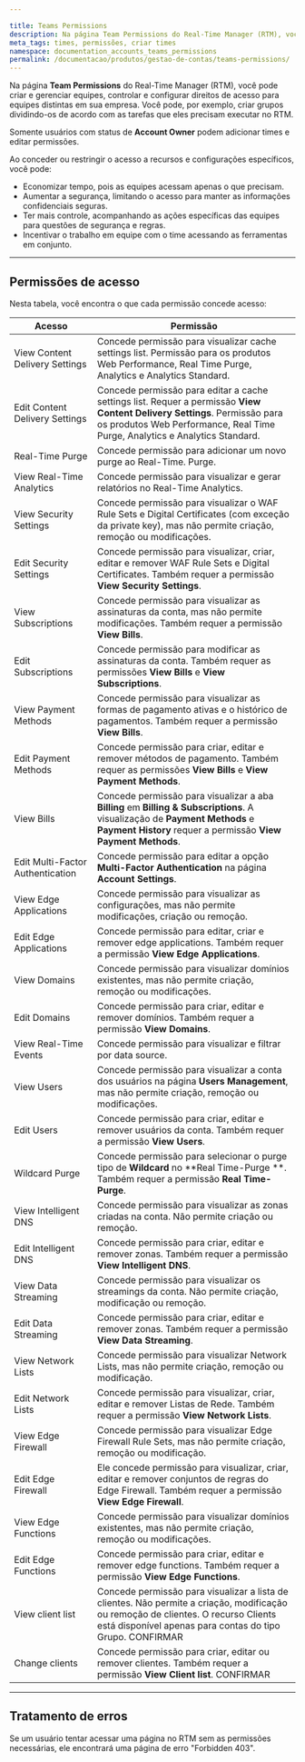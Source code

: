 ```yaml
---

title: Teams Permissions
description: Na página Team Permissions do Real-Time Manager (RTM), você pode criar e gerenciar equipes, controlar e configurar direitos de acesso para equipes distintas em sua empresa.
meta_tags: times, permissões, criar times
namespace: documentation_accounts_teams_permissions
permalink: /documentacao/produtos/gestao-de-contas/teams-permissions/
---
```


Na página **Team Permissions** do Real-Time Manager (RTM), você pode criar e gerenciar equipes, controlar e configurar direitos de acesso para equipes distintas em sua empresa. Você pode, por exemplo, criar grupos dividindo-os de acordo com as tarefas que eles precisam executar no RTM.

Somente usuários com status de **Account Owner** podem adicionar times e editar permissões.

Ao conceder ou restringir o acesso a recursos e configurações específicos, você pode:

- Economizar tempo, pois as equipes acessam apenas o que precisam.
- Aumentar a segurança, limitando o acesso para manter as informações confidenciais seguras.
- Ter mais controle, acompanhando as ações específicas das equipes para questões de segurança e regras.
- Incentivar o trabalho em equipe com o time acessando as ferramentas em conjunto.

---

## Permissões de acesso

Nesta tabela, você encontra o que cada permissão concede acesso:

| Acesso | Permissão |
| ---------------------------------- | --------------------------------------------------------------------------------------------------------------------------------------------------------------------- |
| View Content Delivery Settings | Concede permissão para visualizar cache settings list. Permissão para os produtos Web Performance, Real Time Purge, Analytics e Analytics Standard. |
| Edit Content Delivery Settings | Concede permissão para editar a cache settings list. Requer a permissão **View Content Delivery Settings**. Permissão para os produtos Web Performance, Real Time Purge, Analytics e Analytics Standard.|
| Real-Time Purge | Concede permissão para adicionar um novo purge ao Real-Time. Purge. |
| View Real-Time Analytics | Concede permissão para visualizar e gerar relatórios no Real-Time Analytics. |
| View Security Settings | Concede permissão para visualizar o WAF Rule Sets e Digital Certificates (com exceção da private key), mas não permite criação, remoção ou modificações. |
| Edit Security Settings | Concede permissão para visualizar, criar, editar e remover WAF Rule Sets e Digital Certificates. Também requer a permissão **View Security Settings**. |
| View Subscriptions | Concede permissão para visualizar as assinaturas da conta, mas não permite modificações. Também requer a permissão **View Bills**. |
| Edit Subscriptions | Concede permissão para modificar as assinaturas da conta. Também requer as permissões **View Bills** e **View Subscriptions**. |
| View Payment Methods | Concede permissão para visualizar as formas de pagamento ativas e o histórico de pagamentos. Também requer a permissão **View Bills**. |
| Edit Payment Methods | Concede permissão para criar, editar e remover métodos de pagamento. Também requer as permissões **View Bills** e **View Payment Methods**. |
| View Bills | Concede permissão para visualizar a aba **Billing** em **Billing & Subscriptions**. A visualização de **Payment Methods** e **Payment History** requer a permissão **View Payment Methods**. |
| Edit Multi-Factor Authentication | Concede permissão para editar a opção **Multi-Factor Authentication** na página **Account Settings**. |
| View Edge Applications | Concede permissão para visualizar as configurações, mas não permite modificações, criação ou remoção. |
| Edit Edge Applications | Concede permissão para editar, criar e remover edge applications. Também requer a permissão **View Edge Applications**. |
| View Domains | Concede permissão para visualizar domínios existentes, mas não permite criação, remoção ou modificações. |
| Edit Domains | Concede permissão para criar, editar e remover domínios. Também requer a permissão **View Domains**. |
| View Real-Time Events | Concede permissão para visualizar e filtrar por data source. |
| View Users | Concede permissão para visualizar a conta dos usuários na página **Users Management**, mas não permite criação, remoção ou modificações. |
| Edit Users | Concede permissão para criar, editar e remover usuários da conta. Também requer a permissão **View Users**. |
| Wildcard Purge | Concede permissão para selecionar o purge tipo de **Wildcard** no **Real Time-Purge **. Também requer a permissão **Real Time-Purge**. |
| View Intelligent DNS | Concede permissão para visualizar as zonas criadas na conta. Não permite criação ou remoção. |
| Edit Intelligent DNS | Concede permissão para criar, editar e remover zonas. Também requer a permissão **View Intelligent DNS**. |
| View Data Streaming | Concede permissão para visualizar os streamings da conta. Não permite criação, modificação ou remoção. |
| Edit Data Streaming | Concede permissão para criar, editar e remover zonas. Também requer a permissão **View Data Streaming**. |
| View Network Lists | Concede permissão para visualizar Network Lists, mas não permite criação, remoção ou modificação. |
| Edit Network Lists | Concede permissão para visualizar, criar, editar e remover Listas de Rede. Também requer a permissão **View Network Lists**. |
| View Edge Firewall | Concede permissão para visualizar Edge Firewall Rule Sets, mas não permite criação, remoção ou modificação. |
| Edit Edge Firewall | Ele concede permissão para visualizar, criar, editar e remover conjuntos de regras do Edge Firewall. Também requer a permissão **View Edge Firewall**. |
| View Edge Functions | Concede permissão para visualizar domínios existentes, mas não permite criação, remoção ou modificações. |
| Edit Edge Functions | Concede permissão para criar, editar e remover edge functions. Também requer a permissão **View Edge Functions**. |
| View client list | Concede permissão para visualizar a lista de clientes. Não permite a criação, modificação ou remoção de clientes. O recurso Clients está disponível apenas para contas do tipo Grupo. CONFIRMAR |
| Change clients | Concede permissão para criar, editar ou remover clientes. Também requer a permissão **View Client list**. CONFIRMAR |

---

## Tratamento de erros

Se um usuário tentar acessar uma página no RTM sem as permissões necessárias, ele encontrará uma página de erro "Forbidden 403".